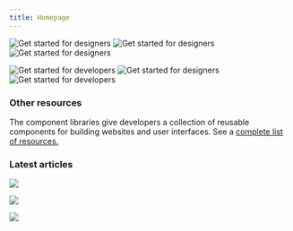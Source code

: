 ```yaml
---
title: Homepage
---
```




<FeatureCard
    color="dark"
    href="/getting-started/designers"
    subTitle="Start"
    title="Designing"
    actionIcon="arrowRight"
    className="homepage-feature"
    >

<ArtDirection>

![Get started for designers](homepage/images/getting-started-designers-mobile.png)
![Get started for designers](homepage/images/getting-started-designers-mobile.png)
![Get started for designers](homepage/images/getting-started-designers.png)

</ArtDirection>

</FeatureCard>

<FeatureCard
    color="dark"
    href="/getting-started/developers/vanilla"
    subTitle="Start"
    title="Developing"
    actionIcon="arrowRight"
    className="homepage-feature"
    >

<ArtDirection>

![Get started for developers](homepage/images/getting-started-developers-mobile.png)
![Get started for designers](homepage/images/getting-started-developers-mobile.png)
![Get started for developers](homepage/images/getting-started-developers.png)

</ArtDirection>

</FeatureCard>

### Other resources

The component libraries give developers a collection of reusable components for
building websites and user interfaces. See a
[complete list of resources.](/resources)

<Row className="resource-card-group">
<Column colLg={4} colMd={4} noGutterSm>
  <ResourceCard
    color="dark"
    subTitle="Sketch libraries"
    href="/resources#theme-libraries"
    type="resource">
      <MdxIcon name="sketch" />
  </ResourceCard>
</Column>
<Column colLg={4} colMd={4}  noGutterSm>
  <ResourceCard
    color="dark"
    subTitle="Carbon Components"
    href="https://github.com/carbon-design-system/carbon/tree/master/packages/components"
    >

<MdxIcon name="github" />

  </ResourceCard>
</Column>
<Column colLg={4} colMd={4} noGutterSm>
  <ResourceCard
    color="dark"
    subTitle="Carbon Components React"
    href="https://github.com/carbon-design-system/carbon/tree/master/packages/react"
    >

<MdxIcon name="github" />

  </ResourceCard>
</Column>
<Column colLg={4} colMd={4} noGutterSm>
  <ResourceCard
    color="dark"
    subTitle="Carbon Components Angular"
    href="https://github.com/ibm/carbon-components-angular"
    >

<MdxIcon name="github" />

  </ResourceCard>
</Column>
<Column colLg={4} colMd={4} noGutterSm>
  <ResourceCard
    color="dark"
    subTitle="Carbon Components Vue"
    href="https://github.com/carbon-design-system/carbon-components-vue"
    >

<MdxIcon name="github" />

  </ResourceCard>
</Column>
</Row>

### Latest articles

<Row>
<Column colLg={4} colMd={4} noGutterMdLeft>
<ArticleCard
    color="dark"
    title="Carbon June(ish) preview"
    author="Alison Joseph"
    date="June 13, 2019"
    href="https://medium.com/carbondesign/carbon-june-ish-preview-9c5843258933"
    >

![](/resources/images/june_option_3.png)

</ArticleCard>
</Column>
<Column colLg={4} colMd={4}  noGutterMdLeft>
<ArticleCard
    color="dark"
    title="Carbon v10.3.0 (May 2019)"
    author="Josh Black"
    date="June 6, 2019"
    href="https://medium.com/carbondesign/carbon-v10-3-0-may-2019-41b1f970f0ce"
    >

![](resources/images/10_3-image.png)

</ArticleCard>
</Column>
<Column colLg={4} colMd={4} noGutterMdLeft>
<ArticleCard
    color="dark"
    title="Essentials: Learn to build with Carbon"
    author="Matt Rosno"
    date="May 15, 2019"
    href="https://medium.com/carbondesign/essentials-learn-to-build-with-carbon-1d11ce05125f"
    >

![](/resources/images/code_palette.png)

</ArticleCard>
</Column>
</Row>

